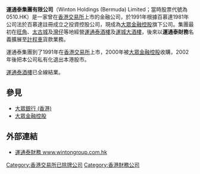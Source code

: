 '''運通泰集團有限公司'''（Winton Holdings (Bermuda) Limited；當時股票代號為0510.HK）是一家曾在[[香港交易所|香港交易所]]上市的金融公司，於1991年根據百慕達1981年公司法於百慕達註冊成立之投資控股公司，現成為[[大眾金融控股|大眾金融控股]]旗下公司。集團最初在[[旺角|旺角]]、[[太古城|太古城]]及[[灣仔|灣仔]]等地經營[[運通泰酒樓|運通泰酒樓]]及[[運城大酒樓|運城大酒樓]]，後來以'''運通泰財務'''名義擴展至[[計程車|計程車]]貨款業務。

運通泰集團到了1991年在[[香港交易所|香港交易所]]上市，2000年被[[大眾金融控股|大眾金融控股]]收購，2002年後把本公司私有化退出本港股市。

[[運通泰酒樓|運通泰酒樓]]已全線結業。

==參見==
*[[大眾銀行_(香港)|大眾銀行 (香港)]]
*[[大眾金融控股|大眾金融控股]]

==外部連結==
*[http://www.wintongroup.com.hk 運通泰財務 www.wintongroup.com.hk]

[[Category:香港交易所已除牌公司|Category:香港交易所已除牌公司]]
[[Category:香港財務公司|Category:香港財務公司]]
<!--Contents generated by robot. Data from HKSE-->